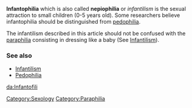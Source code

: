 '''Infantophilia''' which is also called '''nepiophilia''' or ''infantilism'' is the sexual attraction to small children (0-5 years old). Some researchers believe infantophilia should be distinguished from [[pedophilia]].

The infantilism described in this article should not be confused with the [[paraphilia]] consisting in dressing like a baby (See [[Infantilism]]).

===See also===
* [[Infantilism]]
* [[Pedophilia]]

{{msg:stub}}
[[da:Infantofili]]
[[Category:Sexology]]
[[Category:Paraphilia]]